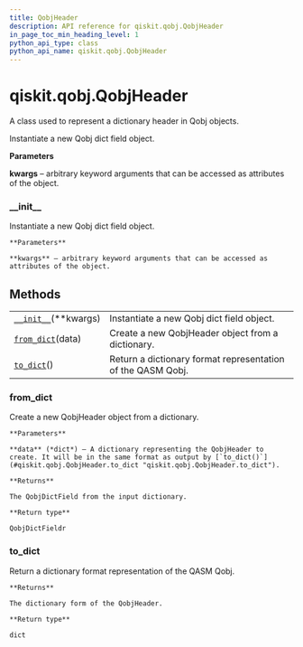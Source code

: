 ```yaml
---
title: QobjHeader
description: API reference for qiskit.qobj.QobjHeader
in_page_toc_min_heading_level: 1
python_api_type: class
python_api_name: qiskit.qobj.QobjHeader
---
```


# qiskit.qobj.QobjHeader

<Class id="qiskit.qobj.QobjHeader" github="https://github.com/qiskit/qiskit/tree/stable/0.17/qiskit/qobj/common.py" signature="QobjHeader(**kwargs)">
  A class used to represent a dictionary header in Qobj objects.

  Instantiate a new Qobj dict field object.

  **Parameters**

  **kwargs** – arbitrary keyword arguments that can be accessed as attributes of the object.

  ### \_\_init\_\_

  <Function id="qiskit.qobj.QobjHeader.__init__" name="__init__" signature="__init__(**kwargs)">
    Instantiate a new Qobj dict field object.

    **Parameters**

    **kwargs** – arbitrary keyword arguments that can be accessed as attributes of the object.
  </Function>

  ## Methods

  |                                                                                              |                                                             |
  | -------------------------------------------------------------------------------------------- | ----------------------------------------------------------- |
  | [`__init__`](#qiskit.qobj.QobjHeader.__init__ "qiskit.qobj.QobjHeader.__init__")(\*\*kwargs) | Instantiate a new Qobj dict field object.                   |
  | [`from_dict`](#qiskit.qobj.QobjHeader.from_dict "qiskit.qobj.QobjHeader.from_dict")(data)    | Create a new QobjHeader object from a dictionary.           |
  | [`to_dict`](#qiskit.qobj.QobjHeader.to_dict "qiskit.qobj.QobjHeader.to_dict")()              | Return a dictionary format representation of the QASM Qobj. |

  ### from\_dict

  <Function id="qiskit.qobj.QobjHeader.from_dict" name="from_dict" signature="classmethod from_dict(data)">
    Create a new QobjHeader object from a dictionary.

    **Parameters**

    **data** (*dict*) – A dictionary representing the QobjHeader to create. It will be in the same format as output by [`to_dict()`](#qiskit.qobj.QobjHeader.to_dict "qiskit.qobj.QobjHeader.to_dict").

    **Returns**

    The QobjDictField from the input dictionary.

    **Return type**

    QobjDictFieldr
  </Function>

  ### to\_dict

  <Function id="qiskit.qobj.QobjHeader.to_dict" name="to_dict" signature="to_dict()">
    Return a dictionary format representation of the QASM Qobj.

    **Returns**

    The dictionary form of the QobjHeader.

    **Return type**

    dict
  </Function>
</Class>

